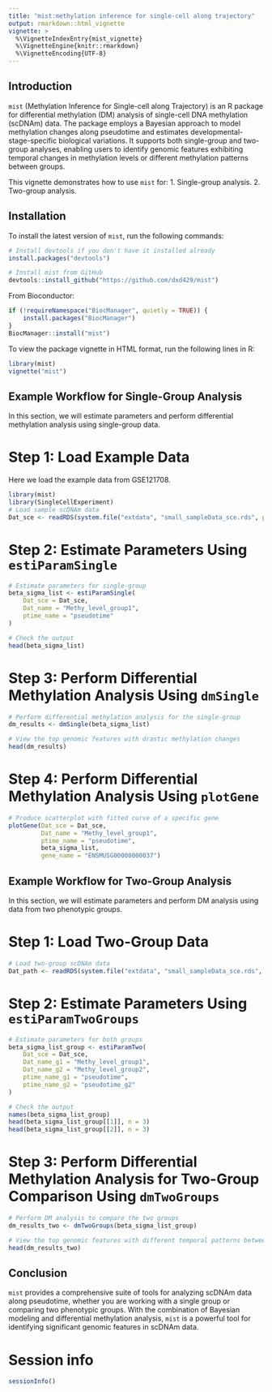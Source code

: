 ```yaml
---
title: "mist:methylation inference for single-cell along trajectory"
output: rmarkdown::html_vignette
vignette: >
  %\VignetteIndexEntry{mist_vignette}
  %\VignetteEngine{knitr::rmarkdown}
  %\VignetteEncoding{UTF-8}
---
```


## Introduction

`mist` (Methylation Inference for Single-cell along Trajectory) is an R package for differential methylation (DM) analysis of single-cell DNA methylation (scDNAm) data. The package employs a Bayesian approach to model methylation changes along pseudotime and estimates developmental-stage-specific biological variations. It supports both single-group and two-group analyses, enabling users to identify genomic features exhibiting temporal changes in methylation levels or different methylation patterns between groups.

This vignette demonstrates how to use `mist` for:
1. Single-group analysis.
2. Two-group analysis.

## Installation

To install the latest version of `mist`, run the following commands:

```r
# Install devtools if you don't have it installed already
install.packages("devtools")

# Install mist from GitHub
devtools::install_github("https://github.com/dxd429/mist")
```

From Bioconductor:
```r
if (!requireNamespace("BiocManager", quietly = TRUE)) {
    install.packages("BiocManager")
}
BiocManager::install("mist")
```

To view the package vignette in HTML format, run the following lines in R:

```r
library(mist)
vignette("mist")
```

## Example Workflow for Single-Group Analysis
In this section, we will estimate parameters and perform differential methylation analysis using single-group data.

# Step 1: Load Example Data
Here we load the example data from GSE121708.

```r
library(mist)
library(SingleCellExperiment)
# Load sample scDNAm data
Dat_sce <- readRDS(system.file("extdata", "small_sampleData_sce.rds", package = "mist"))
```

# Step 2: Estimate Parameters Using `estiParamSingle`
```r
# Estimate parameters for single-group
beta_sigma_list <- estiParamSingle(
    Dat_sce = Dat_sce,
    Dat_name = "Methy_level_group1",
    ptime_name = "pseudotime"
)

# Check the output
head(beta_sigma_list)
```

# Step 3: Perform Differential Methylation Analysis Using `dmSingle`
```r
# Perform differential methylation analysis for the single-group
dm_results <- dmSingle(beta_sigma_list)

# View the top genomic features with drastic methylation changes
head(dm_results)
```

# Step 4: Perform Differential Methylation Analysis Using `plotGene`
```r
# Produce scatterplot with fitted curve of a specific gene
plotGene(Dat_sce = Dat_sce,
         Dat_name = "Methy_level_group1",
         ptime_name = "pseudotime", 
         beta_sigma_list, 
         gene_name = "ENSMUSG00000000037")
```

## Example Workflow for Two-Group Analysis
In this section, we will estimate parameters and perform DM analysis using data from two phenotypic groups.

# Step 1: Load Two-Group Data


```r
# Load two-group scDNAm data
Dat_path <- readRDS(system.file("extdata", "small_sampleData_sce.rds", package = "mist"))
```

# Step 2: Estimate Parameters Using `estiParamTwoGroups`
```r
# Estimate parameters for both groups
beta_sigma_list_group <- estiParamTwo(
    Dat_sce = Dat_sce,
    Dat_name_g1 = "Methy_level_group1",
    Dat_name_g2 = "Methy_level_group2",
    ptime_name_g1 = "pseudotime",
    ptime_name_g2 = "pseudotime_g2"
)

# Check the output
names(beta_sigma_list_group)
head(beta_sigma_list_group[[1]], n = 3)
head(beta_sigma_list_group[[2]], n = 3)
```

# Step 3: Perform Differential Methylation Analysis for Two-Group Comparison Using `dmTwoGroups`
```r
# Perform DM analysis to compare the two groups
dm_results_two <- dmTwoGroups(beta_sigma_list_group)

# View the top genomic features with different temporal patterns between groups
head(dm_results_two)
```

## Conclusion
`mist` provides a comprehensive suite of tools for analyzing scDNAm data along pseudotime, whether you are working with a single group or comparing two phenotypic groups. With the combination of Bayesian modeling and differential methylation analysis, `mist` is a powerful tool for identifying significant genomic features in scDNAm data.

# Session info {.unnumbered}

```r
sessionInfo()
```





